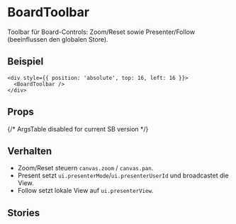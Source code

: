 
<Meta title="Docs/BoardToolbar" of={BoardToolbarStories} />

# BoardToolbar

Toolbar für Board-Controls: Zoom/Reset sowie Presenter/Follow (beeinflussen den globalen Store).

## Beispiel
```tsx
<div style={{ position: 'absolute', top: 16, left: 16 }}>
  <BoardToolbar />
</div>
```

## Props
<Primary />
{/* ArgsTable disabled for current SB version */}

## Verhalten
- Zoom/Reset steuern `canvas.zoom` / `canvas.pan`.
- Present setzt `ui.presenterMode`/`ui.presenterUserId` und broadcastet die View.
- Follow setzt lokale View auf `ui.presenterView`.

## Stories
<Stories />


